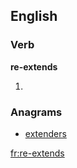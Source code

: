==English==

===Verb===
'''re-extends'''

# {{third-person singular of|[[re-extend]]}}

===Anagrams===
* [[extenders#English|extenders]]

[[fr:re-extends]]